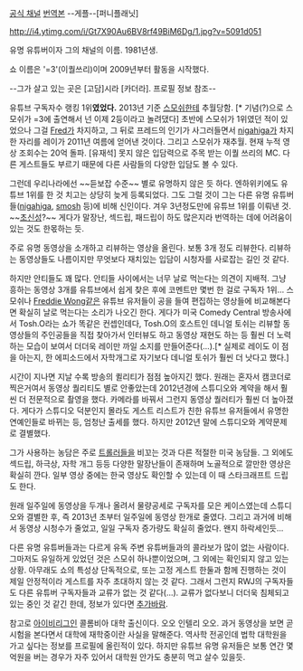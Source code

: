 [http://www.youtube.com/user/RayWilliamJohnson 공식 채널]
[http://f-planet.tk/ray/3345662 번역본] --게플--[퍼니플래닛]

http://i4.ytimg.com/i/Gt7X90Au6BV8rf49BiM6Dg/1.jpg?v=5091d051

유명 유튜버이자 그의 채널의 이름. 1981년생.

쇼 이름은 '=3'(이퀄쓰리)이며 2009년부터 활동을 시작했다.

--그가 살고 있는 곳은 [고담]시라 [카더라]. 프로필 정보 참조--

유튜브 구독자수 랭킹 1위'''였었다.''' 2013년 기준 [[스모쉬]]한테 추월당함. [* 기념(?)으로 스모쉬가 =3에 출연해서 넌 이제 2등이라고 놀려댔다] 초반에 스모쉬가 1위였던 적이 있었으나 그걸 [[Fred]]가 차지하고, 그 뒤로 프레드의 인기가 사그러들면서 [[nigahiga]]가 차지한 자리를 레이가 2011년 여름에 얻어낸 것이다. 그리고 스모쉬가 재추월. 현재 누적 영상 조회수는 20억 돌파. [유재석] 못지 않은 입담력으로 주목 받는 이퀄 쓰리의 MC. 다른 게스트들도 부르기 때문에 다른 사람들의 다양한 입담도 볼 수 있다.

그런데 우리나라에선 ~~듣보잡 수준~~ 별로 유명하지 않은 듯 하다. 엔하위키에도 유튜브 1위를 한 것 치고는 상당히 늦게 등록되었다. 그도 그럴 것이 그는 다른 유명 유튜버들([[nigahiga]], [[smosh]] 등)에 비해 신인이다. 겨우 3년정도만에 유튜브 1위를 이뤄낸 것. ~~[[초신성]]?~~ 게다가 말장난, 섹드립, 패드립이 하도 많은지라 번역하는 데에 어려움이 있는 것도 한몫하는 듯.

주로 유명 동영상을 소개하고 리뷰하는 영상을 올린다. 보통 3개 정도 리뷰한다. 리뷰하는 동영상들도 나름이지만 무엇보다 재치있는 입담이 시청자를 사로잡는 길인 것 같다.

하지만 안티들도 꽤 많다. 안티들 사이에서는 너무 날로 먹는다는 의견이 지배적. 그냥 흥하는 동영상 3개를 유튜브에서 쉽게 찾은 후에 코멘트만 몇번 한 걸로 구독자 1위... 스모쉬나 [[Freddie Wong]]같은 유튜브 유저들이 공을 들여 편집하는 영상들에 비교해본다면 확실히 날로 먹는다는 소리가 나오긴 한다. 게다가 미국 Comedy Central 방송사에서 Tosh.O라는 쇼가 똑같은 컨셉인데다, Tosh.O의 호스트인 데니얼 토쉬는 리뷰할 동영상들의 주인공들을 직접 찾아가서 인터뷰도 하고 동영상 재현도 하는 등 훨씬 더 노력하는 모습이 보여서 더더욱 레이만 까일 소지를 만들어준다(...).[* 실제로 레이도 이 점을 아는지, 한 에피소드에서 자학개그로 자기보다 데니얼 토쉬가 훨씬 더 낫다고 했다.]

시간이 지나면 지날 수록 방송의 퀼리티가 점점 높아지긴 했다. 원래는 혼자서 캠코더로 찍은거여서 동영상 퀄리티도 별로 안좋았는데 2012년경에 스튜디오와 계약을 해서 훨씬 더 전문적으로 촬영을 했다. 카메라를 바꿔서 그런지 동영상 퀄러티가 훨씬 더 높아졌다. 게다가 스튜디오 덕분인지 몰라도 게스트 리스트가 친한 유튜브 유저들에서 유명한 연예인들로 바뀌는 등, 엄청난 출세를 했다. 하지만 2012년 말에 스튜디오와 계약문제로 결별했다.

그가 사용하는 농담은 주로 [[트롤러]]들을 비꼬는 것과 다른 적절한 미국 농담들. 그 외에도 섹드립, 하극상, 자학 개그 등등 다양한 말장난들이 존재하며 노골적으로 깔만한 영상은 확실히 깐다. 일부 영상 중에는 한국 영상도 확인할 수 있는데 이 때 스타크래프트 드립도 한다.

원래 일주일에 동영상을 두개나 올려서 물량공세로 구독자를 모은 케이스였는데 스튜디오와 결별한 후, 즉 2013년 초부터 일주일에 동영상 한개로 줄였다. 그리고 과거에 비해서 동영상 시청수가 줄었고, 일일 구독자 증가량도 확실히 줄었다. 왠지 하락세인듯...

다른 유명 유튜버들과는 다르게 유독 주변 유튜버들과의 콜라보가 많이 없는 사람이다. 그마저도 유일하게 있었던 것은 스모쉬 하나뿐이었으며, 그 외에는 확인되지 않고 있는 상황. 아무래도 쇼의 특성상 단독적으로, 또는 고정 게스트 한둘과 함께 진행하는 것이 제일 안정적이라 게스트를 자주 초대하지 않는 것 같다. 그래서 그런지 RWJ의 구독자들도 다른 유튜버 구독자들과 교류가 없는 것 같다(...). 교류가 없다보니 더더욱 침체되고 있는 중인 것 같긴 한데, 정보가 있다면 [[추가바람]].

참고로 [[아이비리그]]인 콜롬비아 대학 출신이다. 오오 인텔리 오오. 과거 동영상을 보면 곧 시험을 본다면서 대학에 재학중이란 사실을 말해준다. 역사학 전공인데 법학 대학원을 가고 싶다는 정보를 프로필에 올린적이 있다. 하지만 유튜브 유명 유저들은 보통 연간 몇억원을 버는 경우가 자주 있어서 대학원 안가도 충분히 먹고 살수 있을듯.
